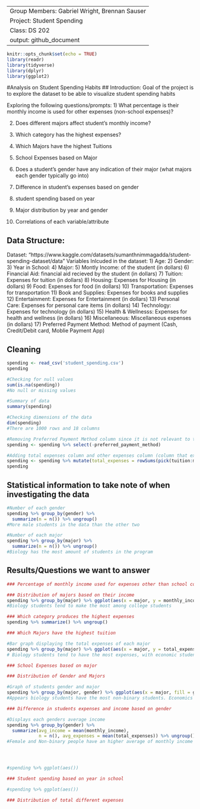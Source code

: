 -------
Group Members: Gabriel Wright, Brennan Sauser
Project: Student Spending
Class: DS 202
output: github_document
-------

```r
knitr::opts_chunk$set(echo = TRUE)
library(readr)
library(tidyverse)
library(dplyr)
library(ggplot2)
```

#Analysis on Student Spending Habits
## Introduction:
Goal of the project is to explore the dataset to be able to visualize student spending habits

Exploring the following questions/prompts:
1) What percentage is their monthly income is used for other expenses (non-school expenses)?

2) Does different majors affect student's monthly income?

3) Which category has the highest expenses?

4) Which Majors have the highest Tuitions

5) School Expenses based on Major

6) Does a student's gender have any indication of their major (what majors each gender typically go into)

7) Difference in student's expenses based on gender

8) student spending based on year

9) Major distribution by year and gender

10) Correlations of each variable/attribute

## Data Structure:
Dataset: "https://www.kaggle.com/datasets/sumanthnimmagadda/student-spending-dataset/data"
Variables Inlcuded in the dataset:
1) Age:
2) Gender:
3) Year in School:
4) Major:
5) Montly Income: of the student (in dollars)
6) Financial Aid: financial aid recieved by the student (in dollars)
7) Tuition: Expenses for tuition (in dollars)
8) Housing: Expenses for Housing (in dollars)
9) Food: Expenses for food (in dollars)
10) Transportation: Expenses for transportation
11) Book and Supplies: Expenses for books and supplies
12) Entertainment: Expenses for Entertainment (in dollars)
13) Personal Care: Expenses for personal care items (in dollars)
14) Technology: Expenses for technology (in dollars)
15) Health & Wellnesss: Expenses for health and wellness (in dollars)
16) Miscellaneous: Miscellaneous expenses (in dollars)
17) Preferred Payment Method: Method of payment (Cash, Credit/Debit card, Moblie Payment App)

## Cleaning
``` r
spending <- read_csv('student_spending.csv')
spending
```

``` r
#Checking for null values
sum(is.na(spending))
#No null or missing values

#Summary of data
summary(spending)

#Checking dimensions of the data
dim(spending)
#There are 1000 rows and 18 columns

#Removing Preferred Payment Method column since it is not relevant to the questions we want to answer
spending <- spending %>% select(-preferred_payment_method)

#Adding total expenses column and other expenses column (column that excludes tuition costs from its sum) for simplicity (for easy graphing)
spending <- spending %>% mutate(total_expenses = rowSums(pick(tuition:miscellaneous)), other_expenses = rowSums(pick(food, transportation, entertainment, personal_care, technology, health_wellness, miscellaneous)))
spending
```
## Statistical information to take note of when investigating the data
``` r
#Number of each gender
spending %>% group_by(gender) %>%
  summarize(n = n()) %>% ungroup()
#More male students in the data than the other two
```
``` r
#Number of each major
spending %>% group_by(major) %>%
  summarize(n = n()) %>% ungroup()
#Biology has the most amount of students in the program
```


## Results/Questions we want to answer
``` r
### Percentage of monthly income used for expenses other than school costs

```

``` r
### Distribution of majors based on their income
spending %>% group_by(major) %>% ggplot(aes(x = major, y = monthly_income, fill = major)) + geom_col()
#Biology students tend to make the most among college students
```

``` r
### Which category produces the highest expenses
spending %>% summarize() %>% ungroup()
```

``` r
### Which Majors have the highest tuition 

#Bar graph displaying the total expenses of each major
spending %>% group_by(major) %>% ggplot(aes(x = major, y = total_expenses)) + geom_col()
# Biology students tend to have the most expenses, with economic students with the second most expenses
```

``` r
### School Expenses based on major

```

``` r
### Distribution of Gender and Majors

#Graph of students gender and major
spending %>% group_by(major, gender) %>% ggplot(aes(x = major, fill = gender)) + geom_bar(position = position_dodge(preserve = 'single')) 
#Appears biology students have the most non-binary students. Economics and Biology are tied for having the most males in their programs
```

``` r
### Difference in students expenses and income based on gender

#Displays each genders average income
spending %>% group_by(gender) %>%
  summarize(avg_income = mean(monthly_income),
            n = n(), avg_expenses = mean(total_expenses)) %>% ungroup()
#Female and Non-binary people have an higher average of monthly income than men. However men on average tend to have the highest total expenses




#spending %>% ggplot(aes())
```

``` r
### Student spending based on year in school

#spending %>% ggplot(aes())
```

``` r
### Distribution of total different expenses 

```
